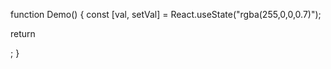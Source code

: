 function Demo() {
  const [val, setVal] = React.useState("rgba(255,0,0,0.7)");

  return <div className="n-flex n-gap-4 n-items-end">
    <ColorPicker value={val} onChange={setVal} size="small" />
    <ColorPicker value={val} onChange={setVal} size="normal" />
    <ColorPicker value={val} onChange={setVal} size="large" />
  </div>;
}
